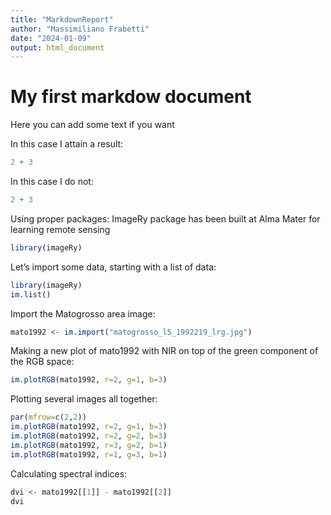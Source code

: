 ```yaml
---
title: "MarkdownReport"
author: "Massimiliano Frabetti"
date: "2024-01-09"
output: html_document
---
```


# My first markdow document
Here you can add some text if you want

In this case I attain a result:
```r
2 + 3
```
In this case I do not:
```r
2 + 3
```

Using proper packages:
ImageRy package has been built at Alma Mater for learning remote sensing
```r
library(imageRy)
```
Let's import some data, starting with a list of data:
```r
library(imageRy)
im.list()
```
Import the Matogrosso area image:
```r
mato1992 <- im.import("matogrosso_l5_1992219_lrg.jpg")
```
Making a new plot of mato1992 with NIR on top of the green component of the RGB space: 
```r
im.plotRGB(mato1992, r=2, g=1, b=3)
```
Plotting several images all together: 
```r
par(mfrow=c(2,2))
im.plotRGB(mato1992, r=2, g=1, b=3)
im.plotRGB(mato1992, r=2, g=2, b=3)
im.plotRGB(mato1992, r=3, g=2, b=1)
im.plotRGB(mato1992, r=1, g=3, b=1)
```
Calculating spectral indices:
```r
dvi <- mato1992[[1]] - mato1992[[2]]
dvi
```



